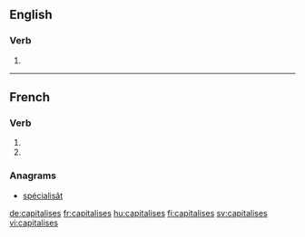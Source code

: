 {{also|capitalisés}}
==English==

===Verb===
{{head|en|verb form}}

# {{en-third-person singular of|capitalise}}

----

==French==

===Verb===
{{fr-verb-form}}

# {{inflection of|capitaliser||2|s|pres|ind|lang=fr}}
# {{inflection of|capitaliser||2|s|pres|sub|lang=fr}}

===Anagrams===
* [[spécialisât#French|spécialisât]]

[[de:capitalises]]
[[fr:capitalises]]
[[hu:capitalises]]
[[fi:capitalises]]
[[sv:capitalises]]
[[vi:capitalises]]
